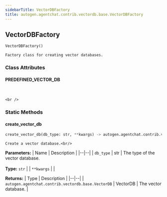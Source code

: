 ```yaml
---
sidebarTitle: VectorDBFactory
title: autogen.agentchat.contrib.vectordb.base.VectorDBFactory
---
```

<h2 id="autogen.agentchat.contrib.vectordb.base.VectorDBFactory" class="doc doc-heading">
    <code class="doc-symbol doc-symbol-heading doc-symbol-class"></code>
    <span class="doc doc-object-name doc-class-name">VectorDBFactory</span>
</h2>

```python
VectorDBFactory()
```

    Factory class for creating vector databases.

### Class Attributes

<code class="doc-symbol doc-symbol-heading doc-symbol-attribute"></code>
#### PREDEFINED_VECTOR_DB
<br />

    <br />

### Static Methods

<code class="doc-symbol doc-symbol-heading doc-symbol-method"></code>
#### create_vector_db

```python
create_vector_db(db_type: str, **kwargs) -> autogen.agentchat.contrib.vectordb.base.VectorDB
```

    Create a vector database.<br/>

<b>Parameters:</b>
| Name | Description |
|--|--|
| `db_type` | str | The type of the vector database.<br/><br/>**Type:** `str` |
| `**kwargs` |  |

<b>Returns:</b>
| Type | Description |
|--|--|
| `autogen.agentchat.contrib.vectordb.base.VectorDB` | VectorDB \| The vector database. |

<br />